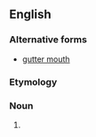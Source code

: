 {{also|gutter mouth}}
==English==

===Alternative forms===
* [[gutter mouth]]

===Etymology===
{{compound|en|gutter|mouth}}

===Noun===
{{en-noun}}

# {{lb|en|informal}}